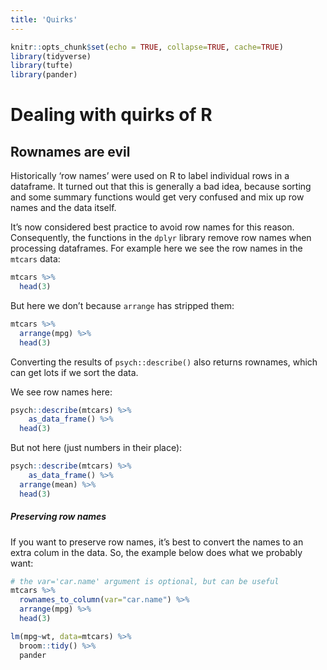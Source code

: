 ```yaml
---
title: 'Quirks'
---
```



```r
knitr::opts_chunk$set(echo = TRUE, collapse=TRUE, cache=TRUE)
library(tidyverse)
library(tufte)
library(pander)
```



# Dealing with quirks of R {#quirks}


## Rownames are evil {- #rownames}


Historically 'row names' were used on R to label individual rows in a dataframe. It turned out that this is generally a bad idea, because sorting and some summary functions would get very confused and mix up row names and the data itself.

It's now considered best practice to avoid row names for this reason.  Consequently, the functions in the `dplyr` library remove row names when processing dataframes.  For example here we see the row names in the `mtcars` data:

```r
mtcars %>%
  head(3)
```

But here we don't because `arrange` has stripped them:

```r
mtcars %>%
  arrange(mpg) %>%
  head(3)
```

Converting the results of `psych::describe()` also returns rownames, which can get lots if we sort the data.

We see row names here:

```r
psych::describe(mtcars) %>%
	as_data_frame() %>% 
  head(3)
```

But not here (just numbers in their place):

```r
psych::describe(mtcars) %>%
	as_data_frame() %>% 
  arrange(mean) %>% 
  head(3)
```


##### Preserving row names {-}


If you want to preserve row names, it's best to convert the names to an extra colum in the data. So, the example below does what we probably want:

```r
# the var='car.name' argument is optional, but can be useful
mtcars %>%
  rownames_to_column(var="car.name") %>%
  arrange(mpg) %>%
  head(3)
```


<!-- TODO ADD THIS BACK WHEN THIS BUG FIXED: https://github.com/tidyverse/broom/issues/231 -->

<!-- Another good way of preserving row names when converting R objects to dataframes is to use the `broom` library. Its `tidy()` function often does something sensible to convert an object to a dataframe, and has other benefits too, like extracting the relevant parts of the output, and naming columns consistently. -->

<!-- Some example of `broom` in action: -->

<!-- ```{r} -->
<!-- psych::describe(mtcars, fast=T) %>% as_data_frame() -->
<!--   broom::tidy() %>%  -->
<!--   pander -->



<!--   select(column, mean, sd, n) %>%  -->
<!--   head(3) %>%  -->
<!--   pander -->


<!-- ``` -->



```r
lm(mpg~wt, data=mtcars) %>% 
  broom::tidy() %>% 
  pander
```



